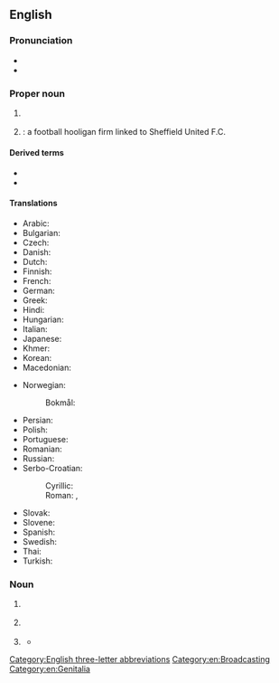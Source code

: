 {{also|ВВС}}
==English==
{{wikipedia|BBC (disambiguation)|BBC}}

===Pronunciation===
* {{IPA letters|en|B|B|'C}}
* {{audio|en|En-au-BBC.ogg|Audio (AU)}}

===Proper noun===
{{en-prop}}

# {{lb|en|preceded by “the”}} {{initialism of|en|{{w|British Broadcasting Corporation}}}}
#: {{syn|en|Auntie|Auntie Beeb|q2=nickname|the [[Beeb]]|q3=nickname}}
#: {{ux|en|This programme was made by the '''BBC'''.}}
# {{initialism of|en|w:Blades Business Crew|nodot=1}}: a football hooligan firm linked to Sheffield United F.C.

====Derived terms====
* {{l|en|BBC English}}
* {{l|en|BBCesque}}

====Translations====
{{trans-top|British Broadcasting Corporation}}
* Arabic: {{t|ar|بِي بِي سِي|m}}
* Bulgarian: {{t|bg|Би Би Си́}}
* Czech: {{t+|cs|BBC|n}}
* Danish: {{t|da|BBC}}
* Dutch: {{t+|nl|BBC|f}}
* Finnish: {{t+|fi|BBC}}
* French: {{t+|fr|BBC|f}}
* German: {{t|de|BBC|f}}
* Greek: {{t|el|Μπι Μπι Σι}}
* Hindi: {{t|hi|बीबीसी}}
* Hungarian: {{t+|hu|BBC}}
* Italian: {{t+|it|BBC|f}}
* Japanese: {{t|ja|ビー・ビー・シー|tr=Bī-Bī-Shī}}
* Khmer: {{t|km|ប៊ីប៊ីស៊ី|tr=bii bii sii|sc=Khmr}}
* Korean: {{t|ko|^비비시}}
* Macedonian: {{t|mk|Би́-би-си|f}}
{{trans-mid}}
* Norwegian:
*: Bokmål: {{t|nb|BBC|n}}
* Persian: {{t|fa|بی‌بی‌سی|tr=bi-bi-si}}
* Polish: {{t+|pl|BBC|n}}
* Portuguese: {{t+|pt|BBC|f}}
* Romanian: {{t|ro|BBC|f}}
* Russian: {{t|ru|Би-би-си́|f}}
* Serbo-Croatian:
*: Cyrillic: {{t|sh|Би-би-си|m}}
*: Roman: {{t|sh|Bi-bi-si|m}}, {{t|sh|BBC|m}}
* Slovak: {{t+|sk|BBC|n}}
* Slovene: {{t|sl|BBC|m}}
* Spanish: {{t+|es|BBC|f}}
* Swedish: {{t+|sv|BBC}}
* Thai: {{t|th|บีบีซี|tr=bee-bee-see}}
* Turkish: {{t+|tr|BBC}}
{{trans-bottom}}

===Noun===
{{en-noun|~}}

# {{lb|en|UK}} {{initialism of|en|[[British]]-[[born]] [[Chinese]]}}
# {{lb|en|chemistry|uncountable}} {{abbreviation of|en|bromobenzyl cyanide}}
# {{lb|en|slang|vulgar}} {{initialism of|en|[[big]] [[black]] [[cock]]}}
#* {{quote-song
|en
|year=2014
|album=Oxymoron
|title=Californication
|author=ScHoolboy Q
|authorlink=Schoolboy Q
|passage=She on my TV screen; I'm talking DVD / British bitches love my cock; I'm talking '''BBC'''}}

[[Category:English three-letter abbreviations]]
[[Category:en:Broadcasting]]
[[Category:en:Genitalia]]
